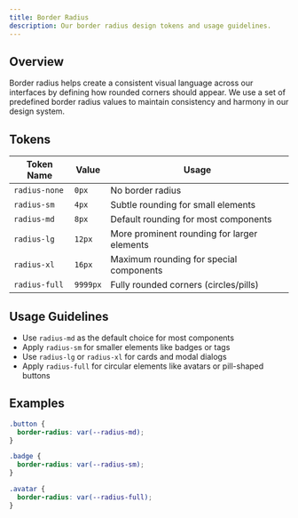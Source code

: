 ```yaml
---
title: Border Radius
description: Our border radius design tokens and usage guidelines.
---
```



## Overview

Border radius helps create a consistent visual language across our interfaces by defining how rounded corners should appear. We use a set of predefined border radius values to maintain consistency and harmony in our design system.

## Tokens

| Token Name    | Value    | Usage                                       |
| ------------- | -------- | ------------------------------------------- |
| `radius-none` | `0px`    | No border radius                            |
| `radius-sm`   | `4px`    | Subtle rounding for small elements          |
| `radius-md`   | `8px`    | Default rounding for most components        |
| `radius-lg`   | `12px`   | More prominent rounding for larger elements |
| `radius-xl`   | `16px`   | Maximum rounding for special components     |
| `radius-full` | `9999px` | Fully rounded corners (circles/pills)       |

## Usage Guidelines

- Use `radius-md` as the default choice for most components
- Apply `radius-sm` for smaller elements like badges or tags
- Use `radius-lg` or `radius-xl` for cards and modal dialogs
- Apply `radius-full` for circular elements like avatars or pill-shaped buttons

## Examples

```css
.button {
  border-radius: var(--radius-md);
}

.badge {
  border-radius: var(--radius-sm);
}

.avatar {
  border-radius: var(--radius-full);
}
```

